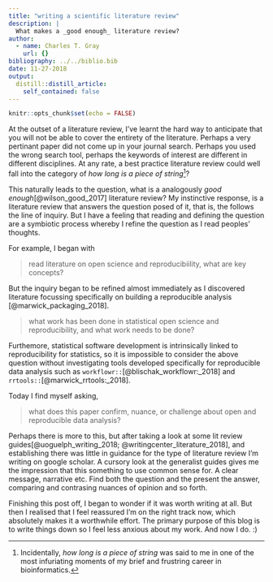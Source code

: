 ```yaml
---
title: "writing a scientific literature review"
description: |
  What makes a _good enough_ literature review?
author:
  - name: Charles T. Gray
    url: {}
bibliography: ../../biblio.bib
date: 11-27-2018
output:
  distill::distill_article:
    self_contained: false
---
```


```r
knitr::opts_chunk$set(echo = FALSE)
```

At the outset of a literature review, I've learnt the hard way to anticipate that you will not be able to cover the entirety of the literature. Perhaps a very pertinant paper did not come up in your journal search. Perhaps you used the wrong search tool, perhaps the keywords of interest are different in different disciplines. At any rate, a best practice literature review could well fall into the category of *how long is a piece of string*[^1]?

This naturally leads to the question, what is a analogously _good enough_[@wilson_good_2017] literature review? My instinctive response, is a literature review that answers the question posed of it, that is, the follows the line of inquiry. But I have a feeling that reading and defining the question are a symbiotic process whereby I refine the question as I read peoples' thoughts. 

For example, I began with 

> read literature on open science and reproducibiility, what are key concepts?

But the inquiry began to be refined almost immediately as I discovered literature focussing specifically on building a reproducible analysis [@marwick_packaging_2018]. 

> what work has been done in statistical open science and reproducibility, and what work needs to be done? 

Furthemore, statistical software development is intrinsically linked to reproducibility for statistics, so it is impossible to consider the above question without investigating tools developed specifically for reproducible data analysis such as `workflowr::`[@blischak_workflowr:_2018] and `rrtools::`[@marwick_rrtools:_2018].       

Today I find myself asking,

> what does this paper confirm, nuance, or challenge about open and reproducible data analysis? 

Perhaps there is more to this, but after taking a look at some lit review guides[@uoguelph_writing_2018; @writingcenter_literature_2018], and establishing there was little in guidance for the type of literature review I'm writing on google scholar. A cursory look at the generalist guides gives me the impression that this something to use common sense for. A clear message, narrative etc. Find both the question and the present the answer, comparing and contrasing nuances of opinion and so forth.

Finishing this post off, I began to wonder if it was worth writing at all. But then I realised that I feel reassured I'm on the right track now, which absolutely makes it a worthwhile effort. The primary purpose of this blog is to write things down so I feel less anxious about my work. And now I do. :) 


[^1]: Incidentally, _how long is a piece of string_ was said to me in one of the most infuriating moments of my brief and frustring career in bioinformatics.

